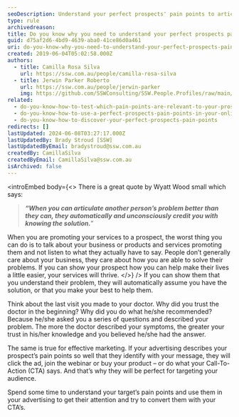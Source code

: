 ```yaml
---
seoDescription: Understand your perfect prospects' pain points to articulate their problems better than they can, and automatically earn their trust with solutions.
type: rule
archivedreason:
title: Do you know why you need to understand your perfect prospects pain points?
guid: d75af2d6-4bd9-4639-aba0-41ce86d0a461
uri: do-you-know-why-you-need-to-understand-your-perfect-prospects-pain-points
created: 2019-06-04T05:02:58.000Z
authors:
  - title: Camilla Rosa Silva
    url: https://ssw.com.au/people/camilla-rosa-silva
  - title: Jerwin Parker Roberto
    url: https://ssw.com.au/people/jerwin-parker
    img: https://github.com/SSWConsulting/SSW.People.Profiles/raw/main/Jerwin-Parker/Images/Jerwin-Parker-Profile.jpg
related:
  - do-you-know-how-to-test-which-pain-points-are-relevant-to-your-prospect
  - do-you-know-how-to-use-a-perfect-prospects-pain-points-in-your-online-marketing
  - do-you-know-how-to-discover-your-perfect-prospects-pain-points
redirects: []
lastUpdated: 2024-06-08T03:27:17.000Z
lastUpdatedBy: Brady Stroud [SSW]
lastUpdatedByEmail: bradystroud@ssw.com.au
createdBy: CamillaSilva
createdByEmail: CamillaSilva@ssw.com.au
isArchived: false
---
```


<introEmbed
  body={<>
There is a great quote by Wyatt Wood small which says:

> **_“When you can articulate another person’s problem better than they can, they automatically and unconsciously credit you with knowing the solution._**”

When you are promoting your services to a prospect, the worst thing you can do is to talk about your business or products and services promoting them and not listen to what they actually have to say. People don’t generally care about your business, they care about how you are able to solve their problems. If you can show your prospect how you can help make their lives a little easier, your services will thrive.
  </>}
/>
If you can show them that you understand their problem, they will automatically assume you have the solution, or that you make your best to help them.

Think about the last visit you made to your doctor. Why did you trust the doctor in the beginning? Why did you do what he/she recommended? Because he/she asked you a series of questions and described your problem. The more the doctor described your symptoms, the greater your trust in his/her knowledge and you believed he/she had the answer.

The same is true for effective marketing. If your advertising describes your prospect’s pain points so well that they identify with your message, they will click the ad, join the webinar or buy your product – or do what your Call-To-Action (CTA) says. And that’s why they will be perfect for targeting your audience.

Spend some time to understand your target’s pain points and use them in your advertising to get their attention and try to convert them with your CTA’s.
